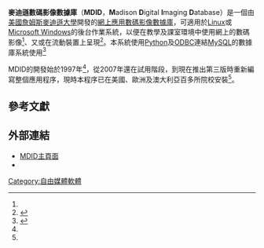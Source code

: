 {{noteTA
|G1=IT
|1=zh-tw:數位;zh-hk:數碼;zh-cn:数码;
}}
{{Infobox Software
|logo      = 
|name      = MDID
|screenshot = 
|collapsible                = 
|author                     = 
|developer                  = 
|released                   = {{Start date|1997}}<ref name=JDMM>{{cite journal |url=http://www.ingentaconnect.com/content/hsp/jdmm/2014/00000003/00000002/art00005 |title=Innovating art history: The story of an open source project that transformed teaching with images in higher education |last1=Barth |first1=Grace |last2=Hegg |first2=Kevin |journal=Journal of Digital Media Management |volume=3 |issue=2 |date=2014-11-01 |accessdate=2016-07-17 |pages=117-129 |language=en }}</ref>
|latest release version     = 3
|latest release date        = {{Start date and age|2014|03|27}}
|latest preview version     = 
|latest preview date        = <!-- {{Start date and age|YYYY|MM|DD}} -->
|frequently updated         = 
|programming language       = 
|operating system           = [[Linux|Linux]]及[[Microsoft_Windows_Server_2003|Microsoft Windows Server 2003]]
|platform                   = i386
|size                       = 
|language                   = 
|status                     = 
|genre                      = [[影像數據庫|影像數據庫]]
|license                    = 
|website                    = [http://mdid.org/ MDID網址]
}}
'''麥迪遜數碼影像數據庫'''（'''MDID'''，'''M'''adison '''D'''igital '''I'''maging '''D'''atabase）是一個由[[美國|美國]][[詹姆斯麥迪遜大學|詹姆斯麥迪遜大學]]開發的[[網上應用軟件|網上應用]][[數碼影像數據庫|數碼影像數據庫]]，可適用於[[Linux|Linux]]或[[Microsoft_Windows|Microsoft Windows]]的後台作業系統，以便在教學及課室環境中使用網上的數碼影像<ref name=JDMM />、又或在流動裝置上呈現<ref>{{cite web |url=http://www.slideshare.net/barthgl/mdid-special-interest-group-vra-2015 |title=VRA 2014: MDID Users Group Presentation |last1=Barth |first1=Grace |date=2015-03-11 |accessdate=2016-07-17 |language=en }}</ref>。本系統使用[[Python|Python]]及[[ODBC|ODBC]]連結[[MySQL|MySQL]]的數據庫系統使用<ref>{{cite web |url=https://github.com/cit-jmu/rooibos/blob/master/requirements.txt |title=requirements.txt |date=2014-03-28 |accessdate=2016-07-17 |language=en }}</ref>

MDID的開發始於1997年<ref name=JDMM />，從2007年還在試用階段，到現在推出第三版時重新編寫整個應用程序，現時本程序已在美國、歐洲及澳大利亞百多所院校安裝<ref name=JDMM />。

==參考文獻==
{{reflist}}

==外部連結==
* [http://sites.jmu.edu/mdidhelp/ MDID主頁面]
* {{GitHub |cit-jmu/rooibos |title=MDID3源程序}}
[[Category:自由媒體軟體|Category:自由媒體軟體]]

{{software-stub}}